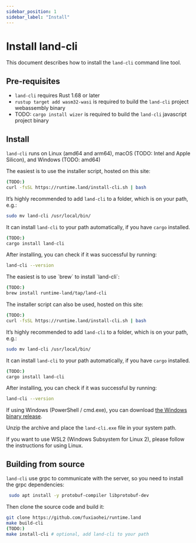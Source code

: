 ```yaml
---
sidebar_position: 1
sidebar_label: "Install"
---
```



# Install land-cli

This document describes how to install the `land-cli` command line tool.

## Pre-requisites

- `land-cli` requires Rust 1.68 or later
- `rustup target add wasm32-wasi` is required to build the `land-cli` project webassembly binary
- TODO: `cargo install wizer` is required to build the `land-cli` javascript project binary

## Install

`land-cli` runs on Linux (amd64 and arm64), macOS (TODO: Intel and Apple Silicon), and Windows (TODO: amd64)

<Tabs>
  <TabItem value="linux" label="Linux" default>
<p>The easiest is to use the installer script, hosted on this site:</p>

```bash
(TODO:)
curl -fsSL https://runtime.land/install-cli.sh | bash
```

It’s highly recommended to add `land-cli` to a folder, which is on your path, e.g.:

```bash
sudo mv land-cli /usr/local/bin/
```

It can install `land-cli` to your path automatically, if you have `cargo` installed.

```bash
(TODO:)
cargo install land-cli
```

After installing, you can check if it was successful by running:

```bash
land-cli --version
```

  </TabItem>
  <TabItem value="macos" label="MacOS">

<p>The easiest is to use `brew` to install `land-cli`:</p>

```bash
(TODO:)
brew install runtime-land/tap/land-cli
```
The installer script can also be used, hosted on this site:

```bash
(TODO:)
curl -fsSL https://runtime.land/install-cli.sh | bash
```

It’s highly recommended to add `land-cli` to a folder, which is on your path, e.g.:

```bash
sudo mv land-cli /usr/local/bin/
```

It can install `land-cli` to your path automatically, if you have `cargo` installed.

```bash
(TODO:)
cargo install land-cli
```

After installing, you can check if it was successful by running:

```bash
land-cli --version
```

  </TabItem>
  <TabItem value="windows" label="Windows">

If using Windows (PowerShell / cmd.exe), you can download [the Windows binary release](#install).

Unzip the archive and place the `land-cli.exe` file in your system path.

If you want to use WSL2 (Windows Subsystem for Linux 2), please follow the instructions for using Linux.

  </TabItem>
</Tabs>


## Building from source

`land-cli` use grpc to communicate with the server, so you need to install the grpc dependencies:

```bash
 sudo apt install -y protobuf-compiler libprotobuf-dev
```

Then clone the source code and build it:

```bash
git clone https://github.com/fuxiaohei/runtime.land
make build-cli
(TODO:)
make install-cli # optional, add land-cli to your path
```

